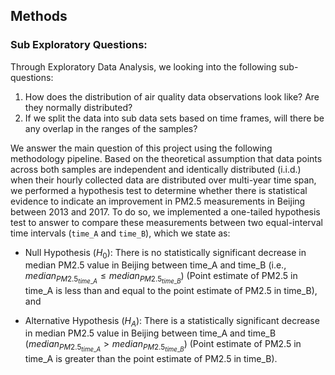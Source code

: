 ## Methods

\label{sec:methods}

### Sub Exploratory Questions:

Through Exploratory Data Analysis, we looking into the following sub-questions:

1.  How does the distribution of air quality data observations look like? Are they normally distributed?
2.  If we split the data into sub data sets based on time frames, will there be any overlap in the ranges of the samples?

We answer the main question of this project using the following methodology pipeline. Based on the theoretical assumption that data points across both samples are independent and identically distributed (i.i.d.) when their hourly collected data are distributed over multi-year time span, we performed a hypothesis test to determine whether there is statistical evidence to indicate an improvement in PM2.5 measurements in Beijing between 2013 and 2017. To do so, we implemented a one-tailed hypothesis test to answer to compare these measurements between two equal-interval time intervals (`time_A` and `time_B`), which we state as:

-   Null Hypothesis ($H_0$): There is no statistically significant decrease in median PM2.5 value in Beijing between time_A and time_B (i.e., $median_{PM2.5_{time\_A}} \leq median_{PM2.5_{time\_B}}$) (Point estimate of PM2.5 in time_A is less than and equal to the point estimate of PM2.5 in time_B), and

-   Alternative Hypothesis ($H_A$): There is a statistically significant decrease in median PM2.5 value in Beijing between time_A and time_B ($median_{PM2.5_{time\_A}} \gt median_{PM2.5_{time\_B}}$) (Point estimate of PM2.5 in time_A is greater than the point estimate of PM2.5 in time_B).

